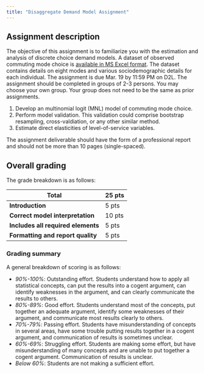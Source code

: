 ```yaml
---
title: "Disaggregate Demand Model Assignment"
---
```


## Assignment description
The objective of this assignment is to familiarize you with the estimation and analysis of discrete choice demand models. A dataset of observed commuting mode choice is [available in MS Excel format](https://github.com/Hawkins-TECH-Lab/ENCI707/blob/d1aa920232070ad51cbb19e2afe55499172e2648/assignment-data/WeeklyModeChoiceDATA-MondayCommuting.xlsx). The dataset contains details on eight modes and various sociodemographic details for each individual. The assignment is due Mar. 19 by 11:59 PM on D2L. The assignment should be completed in groups of 2-3 persons. You may choose your own group. Your group does not need to be the same as prior assignments.

1. Develop an multinomial logit (MNL) model of commuting mode choice.
2. Perform model validation. This validation could comprise bootstrap resampling, cross-valdiation, or any other similar method.
3. Estimate direct elasticities of level-of-service variables.

The assignment deliverable should have the form of a professional report and should not be more than 10 pages (single-spaced).

## Overall grading

The grade breakdown is as follows:

| Total                              | 25 pts  |
|------------------------------------|---------|
| **Introduction**                   | 5 pts   |
| **Correct model interpretation**   | 10 pts  |
| **Includes all required elements** | 5 pts   |
| **Formatting and report quality**  | 5 pts  |

### Grading summary

A general breakdown of scoring is as follows:

-   *90%-100%*: Outstanding effort. Students understand how to apply all statistical concepts, can put the results into a cogent argument, can identify weaknesses in the argument, and can clearly communicate the results to others.
-   *80%-89%*: Good effort. Students understand most of the concepts, put together an adequate argument, identify some weaknesses of their argument, and communicate most results clearly to others.
-   *70%-79%*: Passing effort. Students have misunderstanding of concepts in several areas, have some trouble putting results together in a cogent argument, and communication of results is sometimes unclear.
-   *60%-69%*: Struggling effort. Students are making some effort, but have misunderstanding of many concepts and are unable to put together a cogent argument. Communication of results is unclear.
-   *Below 60%*: Students are not making a sufficient effort.